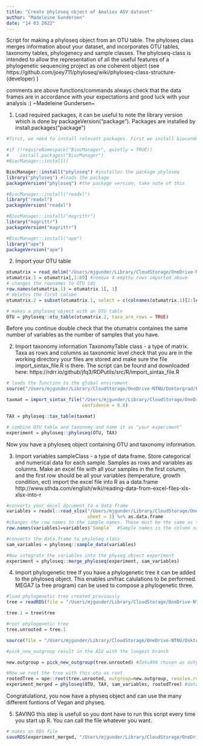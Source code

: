 ```yaml
---
title: "Create phyloseq object of Amalies ASV dataset"
author: "Madeleine Gundersen"
date: "14 03 2022"
---
```

Script for making a phyloseq object from an OTU table. The phyloseq class merges information about your dataset, and incorporates OTU tables, taxonomy tables, phylogenecy and sample classes. The phyloseq-class is intended to allow the representation of all the useful features of a phylogenetic sequencing project as one coherent object (see https://github.com/joey711/phyloseq/wiki/phyloseq-class-structure-(developer) ) 

comments are above functions/commands 
always check that the data frames are in accordance with your expectations and good luck with your analysis :) 
~Madeleine Gundersen~


1. Load required packages, it can be useful to note the library version which is done by packageVersion("package"). Packages are installed by install.packages("package")
```r
#first, we need to install relevant packages. First we install bioconductor that is requied to install many other packages. 

#if (!requireNamespace("BiocManager", quietly = TRUE))
#    install.packages("BiocManager")
#BiocManager::install()

BiocManager::install("phyloseq") #installes the package phyloseq
library("phyloseq") #loads the package
packageVersion("phyloseq") #the package version, take note of this

#BiocManager::install("readxl")
library("readxl")
packageVersion("readxl") 

#BiocManager::install("magrittr")
library("magrittr")
packageVersion("magrittr") 

#BiocManager::install("ape") 
library("ape")
packageVersion("ape") 
```

2. Import your OTU table
```r
otumatrix = read_delim("/Users/mjgunder/Library/CloudStorage/OneDrive-NTNU/Doktorgrad/Ferdige prosjekter/Project 5 - Amalies prosjekt - rK intake water in salmon larvea/ASV_2022/zOTU_streng_normalisert_navn.txt") %>% as.data.frame()
otumatrix.1 = otumatrix[,1:89] #remove 4 empthy rows imported above
# changes the rownames to OTU ids
row.names(otumatrix.1) = otumatrix.1[, 1]
# deletes the first column
otumatrix.2 = subset(otumatrix.1, select = c(colnames(otumatrix.1)[2:length(otumatrix.1)]))

# makes a phyloseq object with an OTU table
OTU = phyloseq::otu_table(otumatrix.2, taxa_are_rows = TRUE)
```

Before you continue double check that the otumatrix containes the same number of variables as the number of samples that you have. 

2. Import taxonomy information
TaxonomyTable class - a type of matrix. Taxa as rows and columns as taxonomic level 
check that you are in the working directory your files are stored and
make sure the file import_sintax_file.R is there. 
The script can be found and downloaded here: https://rdrr.io/github/jfq3/RDPutils/src/R/import_sintax_file.R

```r
# loads the function to the global enviroment 
source("/Users/mjgunder/Library/CloudStorage/OneDrive-NTNU/Doktorgrad/Ferdige prosjekter/Project 5 - Amalies prosjekt - rK intake water in salmon larvea/ASV_2022/Scripts/import_sintax-file.R")

taxmat = import_sintax_file("/Users/mjgunder/Library/CloudStorage/OneDrive-NTNU/Doktorgrad/Ferdige prosjekter/Project 5 - Amalies prosjekt - rK intake water in salmon larvea/ASV_2022/zotus.sintax", 
                            confidence = 0.8)

TAX = phyloseq::tax_table(taxmat)

# combine OTU table and taxonomy and name it as "your experiment"
experiment = phyloseq::phyloseq(OTU, TAX)
```

Now you have a phyloseq object containing OTU and taxonomy information.

3. Import variables 
sampleClass - a type of data frame. Store categorical and numerical data for each sample. Samples as rows and variables as columns. Make an excel file with all your samples in the first column, and the first row should be all your variables (temperature, growth condition, ect)
import the excel file into R as a data.frame
http://www.sthda.com/english/wiki/reading-data-from-excel-files-xls-xlsx-into-r

```r
#converts your excel document to a data frame 
variables = readxl::read_xlsx("/Users/mjgunder/Library/CloudStorage/OneDrive-NTNU/Doktorgrad/Ferdige prosjekter/Project 5 - Amalies prosjekt - rK intake water in salmon larvea/ASV_2022/Metadata.xlsx", 
                              sheet = 1) %>% as.data.frame
#changes the row names to the sample names. These must be the same as the sample names in the OTU file
row.names(variables)=variables$`Sample`  #Sample names is the column name of the samples 

#converts the data.frame to phyloseq class
sam_variables = phyloseq::sample_data(variables)

#Now integrate the variables into the physeq object experiment
experiment = phyloseq::merge_phyloseq(experiment, sam_variables)
```

4. Import phylogenetic tree 
If you have a phylogenetic tree it can be added to the phyloseq object. This enables unifrac calulations to be performed. MEGA7 (a free program) can be used to compose a phylogenetic three. 

```r
#load phylogenetic tree created previously 
tree = readRDS(file = "/Users/mjgunder/Library/CloudStorage/OneDrive-NTNU/Doktorgrad/Ferdige prosjekter/Project 5 - Amalies prosjekt - rK intake water in salmon larvea/ASV_2022/150322_amalie_phytree_rk_fishwater.RDS")

tree.1 = tree$tree

#root phylogenetic tree
tree.unrooted = tree.1

source(file = "/Users/mjgunder/Library/CloudStorage/OneDrive-NTNU/Doktorgrad/Ferdige prosjekter/Project 5 - Amalies prosjekt - rK intake water in salmon larvea/ASV_2022/Scripts/pick_new_outgroup.R")

#pick_new_outgroup result in the ASV with the longest branch 

new.outgroup = pick_new_outgroup(tree.unrooted) #Zotu498 chosen as outgroup

#Now we root the tree with this otu as root
rootedTree = ape::root(tree.unrooted, outgroup=new.outgroup, resolve.root=TRUE)
experiment_merged = phyloseq(OTU, TAX, sam_variables, rootedTree) #dataset contains 3227 taxa
```


Congratulationz, you now have a physeq object and can use the many different funtions of Vegan and physeq.

5. SAVING
this step is usefull so you dont have to run this script every time you start up R. You can call the file whatever you want. 

```r
# makes an RDS file 
saveRDS(experiment_merged, "/Users/mjgunder/Library/CloudStorage/OneDrive-NTNU/Doktorgrad/Ferdige prosjekter/Project 5 - Amalies prosjekt - rK intake water in salmon larvea/ASV_2022/170322_Amalie_phyloseq.RDS")
```
